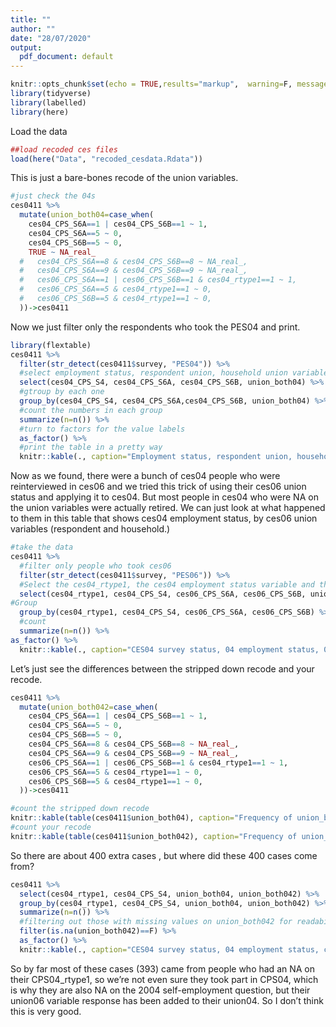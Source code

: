 ```yaml
---
title: ""
author: ""
date: "28/07/2020"
output:
  pdf_document: default
---
```


```r
knitr::opts_chunk$set(echo = TRUE,results="markup",  warning=F, message=F)
library(tidyverse)
library(labelled)
library(here)
```
Load the data
```r
##load recoded ces files
load(here("Data", "recoded_cesdata.Rdata"))

```

This is just a bare-bones recode of the union variables. 

```r
#just check the 04s
ces0411 %>%
  mutate(union_both04=case_when(
    ces04_CPS_S6A==1 | ces04_CPS_S6B==1 ~ 1,
    ces04_CPS_S6A==5 ~ 0,
    ces04_CPS_S6B==5 ~ 0,
    TRUE ~ NA_real_
  #   ces04_CPS_S6A==8 & ces04_CPS_S6B==8 ~ NA_real_,
  #   ces04_CPS_S6A==9 & ces04_CPS_S6B==9 ~ NA_real_,
  #   ces06_CPS_S6A==1 | ces06_CPS_S6B==1 & ces04_rtype1==1 ~ 1,
  #   ces06_CPS_S6A==5 & ces04_rtype1==1 ~ 0,
  #   ces06_CPS_S6B==5 & ces04_rtype1==1 ~ 0,
  ))->ces0411
```

Now we just filter only the respondents who took the PES04 and print. 


```r
library(flextable)
ces0411 %>% 
  filter(str_detect(ces0411$survey, "PES04")) %>% 
  #select employment status, respondent union, household union variables
  select(ces04_CPS_S4, ces04_CPS_S6A, ces04_CPS_S6B, union_both04) %>% 
  #gtroup by each one
  group_by(ces04_CPS_S4, ces04_CPS_S6A,ces04_CPS_S6B, union_both04) %>% 
  #count the numbers in each group
  summarize(n=n()) %>% 
  #turn to factors for the value labels
  as_factor() %>% 
  #print the table in a pretty way
  knitr::kable(., caption="Employment status, respondent union, household union and combined union counts")


```

Now as we found, there were a bunch of ces04 people who were reinterviewed in ces06 and we tried this trick of using their ces06 union status and applying it to ces04. But most people in ces04 who were NA on the union variables were actually retired. We can just look at what happened to them in this table that shows ces04 employment status, by ces06 union variables (respondent and household.)

```r
#take the data
ces0411 %>% 
  #filter only people who took ces06
  filter(str_detect(ces0411$survey, "PES06")) %>% 
  #Select the ces04_rtype1, the ces04 employment status variable and the CES06 UNION VARIABLES
  select(ces04_rtype1, ces04_CPS_S4, ces06_CPS_S6A, ces06_CPS_S6B, union_both04) %>% 
#Group
  group_by(ces04_rtype1, ces04_CPS_S4, ces06_CPS_S6A, ces06_CPS_S6B) %>% 
  #count
  summarize(n=n()) %>% 
as_factor() %>% 
  knitr::kable(., caption="CES04 survey status, 04 employment status, 06 Respondent union and 06 household union counts")
```
Let's just see the differences between the stripped down recode and your recode.

```r

ces0411 %>%
  mutate(union_both042=case_when(
    ces04_CPS_S6A==1 | ces04_CPS_S6B==1 ~ 1,
    ces04_CPS_S6A==5 ~ 0,
    ces04_CPS_S6B==5 ~ 0,
    ces04_CPS_S6A==8 & ces04_CPS_S6B==8 ~ NA_real_,
    ces04_CPS_S6A==9 & ces04_CPS_S6B==9 ~ NA_real_,
    ces06_CPS_S6A==1 | ces06_CPS_S6B==1 & ces04_rtype1==1 ~ 1,
    ces06_CPS_S6A==5 & ces04_rtype1==1 ~ 0,
    ces06_CPS_S6B==5 & ces04_rtype1==1 ~ 0,
  ))->ces0411
```

```r

#count the stripped down recode
knitr::kable(table(ces0411$union_both04), caption="Frequency of union_both with stripped down recode")
#count your recode
knitr::kable(table(ces0411$union_both042), caption="Frequency of union_both with your 06 recodes")
```
So there are about 400 extra cases , but where did these 400 cases come from?
```r

ces0411 %>% 
  select(ces04_rtype1, ces04_CPS_S4, union_both04, union_both042) %>% 
  group_by(ces04_rtype1, ces04_CPS_S4, union_both04, union_both042) %>% 
  summarize(n=n()) %>% 
  #filtering out those with missing values on union_both042 for readability
  filter(is.na(union_both042)==F) %>% 
  as_factor() %>% 
  knitr::kable(., caption="CES04 survey status, 04 employment status, combined union with stripped down code and Matt's 06 to 04 recode")
```


So by far most of these cases (393) came from people who had an NA on their CPS04_rtype1, so we're not even sure they took part in  CPS04, which is why they are also NA on the 2004 self-employment question, but their union06 variable response has been added to their union04. So I don't think this is very good.

